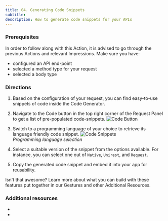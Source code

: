 ```yaml
---
title: 04. Generating Code Snippets
subtitle:
description: How to generate code snippets for your APIs
---
```


### Prerequisites

In order to follow along with this Action, it is advised to go through the previous Actions and relevant Impressions. Make sure you have:
- configured an API end-point
- selected a method type for your request
- selected a body type


### Directions

1. Based on the configuration of your request, you can find easy-to-use snippets of code inside the Code Generator.
2. Navigate to the Code button in the top right corner of the Request Panel to get a list of pre-populated code-snippets.
![Code Button](../assets/action-04-1.png)<br />

3. Switch to a programming language of your choice to retrieve its language friendly code snippet.
![Code Snippets](../assets/action-04-2.png)<br />
_*Programming language selection*_

4. Select a suitable version of the snippet from the options available. For instance, you can select one out of `Native`, `Unirest`, and `Request`.
5. Copy the generated code snippet and embed it into your app for reusability.

Isn't that awesome? Learn more about what you can build with these features put together in our Gestures and other Additional Resources.

<!--### Short descriptive GIF (w ALT text)-->


### Additional resources
-
-
